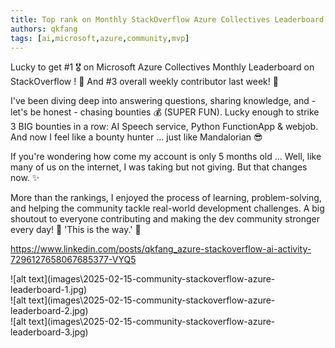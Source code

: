 ```yaml
---
title: Top rank on Monthly StackOverflow Azure Collectives Leaderboard
authors: qkfang
tags: [ai,microsoft,azure,community,mvp]
---
```



Lucky to get #1 🎖️ on Microsoft Azure Collectives Monthly Leaderboard on StackOverflow ! 🚀 And #3 overall weekly contributor last week! 🎉

I've been diving deep into answering questions, sharing knowledge, and - let's be honest - chasing bounties 💰 (SUPER FUN). Lucky enough to strike 3 BIG bounties in a row: AI Speech service, Python FunctionApp & webjob. And now I feel like a bounty hunter … just like Mandalorian 😎

If you're wondering how come my account is only 5 months old … Well, like many of us on the internet, I was taking but not giving. But that changes now. ✨

More than the rankings, I enjoyed the process of learning, problem-solving, and helping the community tackle real-world development challenges. A big shoutout to everyone contributing and making the dev community stronger every day! 🚀 'This is the way.' 🙌

https://www.linkedin.com/posts/qkfang_azure-stackoverflow-ai-activity-7296127658067685377-VYQ5

<div className="img-grid">
  <div className="img-item">
    ![alt text](images\2025-02-15-community-stackoverflow-azure-leaderboard-1.jpg)
  </div>
  <div className="img-item">
    ![alt text](images\2025-02-15-community-stackoverflow-azure-leaderboard-2.jpg)
  </div>
  <div className="img-item">
    ![alt text](images\2025-02-15-community-stackoverflow-azure-leaderboard-3.jpg)
  </div>
</div>